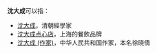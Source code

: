 '''沈大成'''可以指：
*[[沈大成|沈大成]]，清朝經學家
*[[沈大成点心店|沈大成点心店]]，上海的餐飲品牌
*[[沈大成_(作家)|沈大成 (作家)]]，中华人民共和国作家，本名徐晓倩

{{Disambig|cat=三字消歧義}}